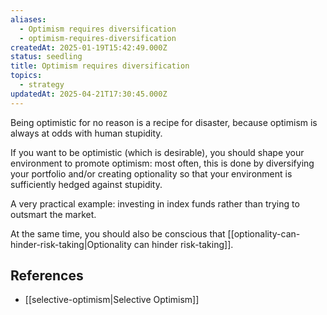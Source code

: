 ```yaml
---
aliases:
  - Optimism requires diversification
  - optimism-requires-diversification
createdAt: 2025-01-19T15:42:49.000Z
status: seedling
title: Optimism requires diversification
topics:
  - strategy
updatedAt: 2025-04-21T17:30:45.000Z
---
```

Being optimistic for no reason is a recipe for disaster, because optimism is always at odds with human stupidity.

If you want to be optimistic (which is desirable), you should shape your environment to promote optimism: most often, this is done by diversifying your portfolio and/or creating optionality so that your environment is sufficiently hedged against stupidity.

A very practical example: investing in index funds rather than trying to outsmart the market.

At the same time, you should also be conscious that [[optionality-can-hinder-risk-taking|Optionality can hinder risk-taking]].

## References

- [[selective-optimism|Selective Optimism]]
